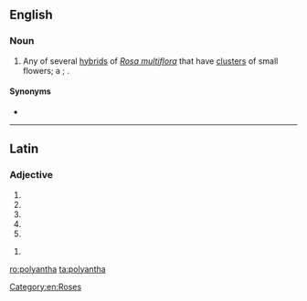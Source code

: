 ==English==

===Noun===
{{en-noun}}

# {{qualifier|botany}} Any of several [[hybrid]]s of ''[[Rosa multiflora]]'' that have [[cluster]]s of small flowers; a {{vern|polyantha rose}}; {{taxlink|Rosa polyantha|species|noshow=1}}.

====Synonyms====
* {{taxlink|Rosa multiflora var. multiflora|variety|noshow=1}}

[[Category:en:Roses]]

----

==Latin==

===Adjective===
{{la-adj-form|polyantha}}

# {{inflection of|polyanthus||nom|f|s|lang=la}}
# {{inflection of|polyanthus||nom|n|p|lang=la}}
# {{inflection of|polyanthus||acc|n|p|lang=la}}
# {{inflection of|polyanthus||voc|f|s|lang=la}}
# {{inflection of|polyanthus||voc|n|p|lang=la}}

{{la-adj-form|polyanthā}}

# {{inflection of|polyanthus||abl|f|s|lang=la}}

[[ro:polyantha]]
[[ta:polyantha]]